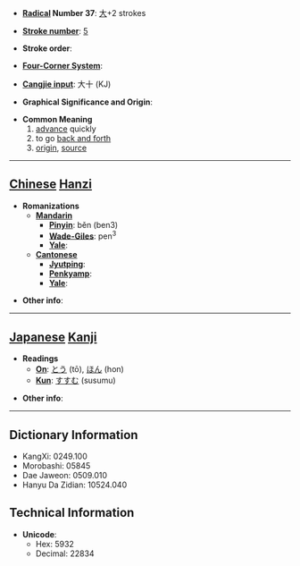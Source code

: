 * '''[[Wiktionary:Chinese radical index| Radical]] Number 37''': [[Wiktionary:Chinese radical index 大|大]]+2 strokes

* '''[[Wiktionary:Chinese total strokes index|Stroke number]]''': [[Wiktionary:Chinese total strokes index 5|5]]

* '''Stroke order''': 

* '''[[Wiktionary:Chinese four corner index|Four-Corner System]]''': 

* '''[[Wiktionary:Chinese Cangjie index|Cangjie input]]''': 大十 (KJ)

* '''Graphical Significance and Origin''': 

* '''Common Meaning'''
*#[[advance]] quickly
*# to go [[back and forth]]
*# [[origin]], [[source]]


----

== [[Chinese]] [[Hanzi]] ==

* '''Romanizations'''
** '''[[Mandarin]]'''
*** '''[[Pinyin]]''': běn (ben3)
*** '''[[Wade-Giles]]''': pen<sup>3</sup>
*** '''[[Yale]]''': 
** '''[[Cantonese]]'''
*** '''[[Jyutping]]''':
*** '''[[Penkyamp]]''': 
*** '''[[Yale]]''': 

* '''Other info''': 

----

== [[Japanese]] [[Kanji]] ==

* '''Readings'''
** '''[[On]]''': [[とう]] (tō), [[ほん]] (hon)
** '''[[Kun]]''': [[すすむ]] (susumu)

* '''Other info''':  

----

== Dictionary Information ==

* KangXi: 0249.100
* Morobashi: 05845
* Dae Jaweon: 0509.010
* Hanyu Da Zidian: 10524.040

== Technical Information ==

* '''Unicode''':
** Hex: 5932
** Decimal: 22834